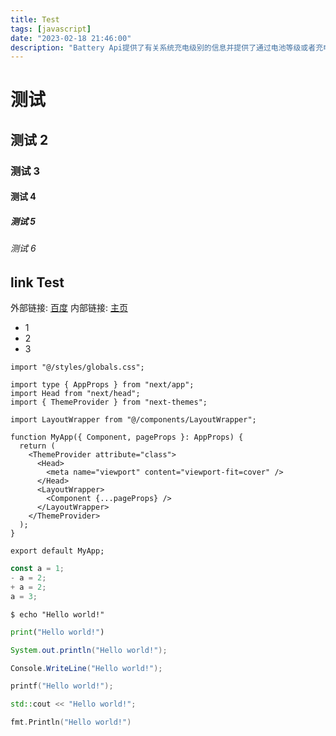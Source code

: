```yaml
---
title: Test
tags: [javascript]
date: "2023-02-18 21:46:00"
description: "Battery Api提供了有关系统充电级别的信息并提供了通过电池等级或者充电状态的改变提醒用户的事件"
---
```


# 测试

## 测试 2

### 测试 3

#### 测试 4

##### 测试 5

###### 测试 6

## link Test

外部链接: [百度](https://www.baidu.com)
内部链接: [主页](/)

- 1
- 2
- 3

```tsx:App.tsx showLineNumbers {5,15-17}
import "@/styles/globals.css";

import type { AppProps } from "next/app";
import Head from "next/head";
import { ThemeProvider } from "next-themes";

import LayoutWrapper from "@/components/LayoutWrapper";

function MyApp({ Component, pageProps }: AppProps) {
  return (
    <ThemeProvider attribute="class">
      <Head>
        <meta name="viewport" content="viewport-fit=cover" />
      </Head>
      <LayoutWrapper>
        <Component {...pageProps} />
      </LayoutWrapper>
    </ThemeProvider>
  );
}

export default MyApp;
```

```diff-js:some.js showLineNumbers {3-4}
const a = 1;
- a = 2;
+ a = 2;
a = 3;
```

```shell:Command
$ echo "Hello world!"
```

```python
print("Hello world!")
```

```java
System.out.println("Hello world!");
```

```csharp
Console.WriteLine("Hello world!");
```

```c
printf("Hello world!");
```

```cpp
std::cout << "Hello world!";
```

```go
fmt.Println("Hello world!")
```
